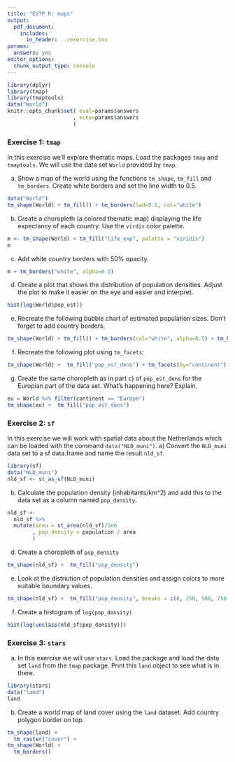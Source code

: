 ```yaml
---
title: "ESTP R: maps"
output: 
  pdf_document:
    includes:
      in_header: ../exercise.tex
params:
  answers: yes
editor_options: 
  chunk_output_type: console
---
```


```r
library(dplyr)
library(tmap)
library(tmaptools)
data("World")
knitr::opts_chunk$set( eval=params$answers
                     , echo=params$answers
                     )
```

### Exercise 1: `tmap` 

In this exercise we'll explore thematic maps. Load the packages `tmap` and `tmaptools`. We will use the data set `World` provided by `tmap`.

a) Show a map of the world using the functions `tm_shape`, `tm_fill` and `tm_borders`. Create white borders and set the line width to 0.5.

```r
data("World")
tm_shape(World) + tm_fill() + tm_borders(lwd=0.5, col="white")
```

b) Create a choropleth (a colored thematic map) displaying the life expectancy of each country. Use the `virdis` color palette.\

```r
m <- tm_shape(World) + tm_fill("life_exp", palette = "viridis")
m
```

c) Add white country borders with 50% opacity.

```r
m + tm_borders("white", alpha=0.5)
```

d) Create a plot that shows the distribution of population densities. Adjust the plot to make it easier on the eye and easier and interpret.

```r
hist(log(World$pop_est))
```

e) Recreate the following bubble chart of estimated population sizes. Don't forget to add country borders.

```r
tm_shape(World) + tm_fill() + tm_borders(col="white", alpha=0.5) + tm_bubbles(size="pop_est", col="orange")
```

f) Recreate the following plot using `tm_facets`:

```r
tm_shape(World) +  tm_fill("pop_est_dens") + tm_facets(by="continent")
``` 

g) Create the same choropleth as in part c) of `pop_est_dens` for the Europian part of the data set. What's happening here? Explain.

```r
eu = World %>% filter(continent == "Europe")
tm_shape(eu) +  tm_fill("pop_est_dens") 
``` 

### Exercise 2: `sf`
In this exercise we will work with spatial data about the Netherlands which can be loaded with the command `data("NLD_muni")`.
a) 
Convert the `NLD_muni` data set to a sf data.frame and name the result `nld_sf`.

```r
library(sf)
data("NLD_muni")
nld_sf <- st_as_sf(NLD_muni)
```

b) Calculate the population density (inhabitants/km^2) and add this to the data set as a column named `pop_density`.

```r
nld_sf <- 
  nld_sf %>% 
  mutate(area = st_area(nld_sf)/1e6
        , pop_density = population / area
        )
```

d) Create a choropleth of `pop_density`

```r
tm_shape(nld_sf) +  tm_fill("pop_density")
```

e) Look at the distriution of population densities and assign colors to more suitable boundary values.

```r
tm_shape(nld_sf) +  tm_fill("pop_density", breaks = c(0, 250, 500, 750, 1000, 5000, 10000))
```

f) Create a histogram of `log(pop_density)`

```r
hist(log(unclass(nld_sf$pop_density)))
```

### Exercise 3: `stars`

a)
In this exercise we will use `stars`. Load the package and load the data set `land` from the `tmap` package. Print this `land` object to see what is in there.

```r
library(stars)
data("land")
land
```

b)
Create a world map of land cover using the `land` dataset. Add country polygon border on top.

```r
tm_shape(land) +
  tm_raster("cover") +
tm_shape(World) +
  tm_borders()
```
